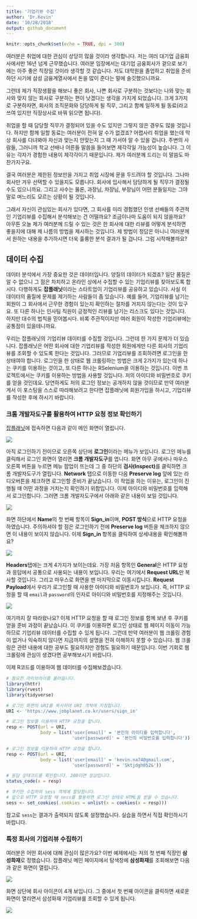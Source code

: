 ```yaml
---
title: '기업리뷰 수집'
author: 'Dr.Kevin'
date: '10/28/2018'
output: github_document
---
```


```r
knitr::opts_chunk$set(echo = TRUE, dpi = 300)
```

여러분은 취업에 대한 관심이 상당히 많을 것이라 생각합니다. 저는 여러 대기업 금융회사에서만 16년 넘게 근무했습니다. 여러분 입장에서는 대기업 금융회사가 겉으로 보기에는 아주 좋은 직장일 것이라 생각할 것 같습니다. 저도 대학원을 졸업하고 취업을 준비하던 시기에 삼성 금융계열사에서 돈을 많이 준다는 말에 솔깃했으니까요. 

그런데 제가 직장생활을 해보니 좋은 회사, 나쁜 회사로 구분하는 것보다는 나와 맞는 회사와 맞지 않는 회사로 구분하는 편이 낫겠다는 생각을 가지게 되었습니다. 크게 3가지로 구분하자면, 회사의 조직문화와 담당하게 될 직무, 그리고 함께 일하게 될 동료(라고 쓰여 있지만 직장상사로 바꿔 읽으면 됩니다).

취업을 할 때 담당할 직무가 결정되어 있을 수도 있지만 그렇지 않은 경우도 많을 것입니다. 하지만 함께 일할 동료는 여러분이 전혀 알 수가 없겠죠? 어렵사리 취업을 했는데 막상 회사를 다녀봐야 자신과 맞는지 안맞는지 그 때 가서야 알 수 있을 겁니다. 주변의 사람들, 그러니까 학교 선배나 어른들 말씀을 들어보면 제각각일 가능성이 높습니다. 그 이유는 각자가 경험한 내용이 제각각이기 때문입니다. 제가 여러분께 드리는 이 말씀도 마찬가지구요. 

결국 여러분은 제한된 정보만을 가지고 취업 시장에 문을 두드려야 할 것입니다. 그나마 회사만 겨우 선택할 수 있을지도 모릅니다. 회사에 입사해서 담당하게 될 직무가 결정될 수도 있으니까요. 그리고 사수는 물론, 과장님, 차장님, 부장님이 어떤 분들일지는 그야말로 며느리도 모르는 상황이 될 것입니다. 

그래서 자신이 관심있는 회사가 있다면, 그 회사를 미리 경험했던 인생 선배들의 주관적인 기업리뷰를 수집해서 분석해보는 건 어떨까요? 조금이나마 도움이 되지 않을까요? 아무튼 오늘 제가 여러분께 드릴 수 있는 것은 한 회사에 대한 리뷰를 어떻게 분석하면 좋을지에 대해 제 나름의 방법을 제시하는 것입니다. 제 방법이 정답은 아니니 여러분께서 원하는 내용을 추가하시면 더욱 훌륭한 분석 결과가 될 겁니다. 그럼 시작해볼까요? 

## 데이터 수집

데이터 분석에서 가장 중요한 것은 데이터입니다. 양질의 데이터가 되겠죠? 일단 품질은 알 수 없으니 그 점은 차치하고 온라인 상에서 수집할 수 있는 기업리뷰를 찾아보도록 합시다. 다행하게도 **잡플래닛**이라는 스타트업이 기업리뷰를 공유하고 있습니다. 사실 이 데이터의 품질에 문제를 제기하는 사람들이 좀 있습니다. 예를 들어, 기업리뷰를 남기는 회원이 그 회사에서 근무한 경험이 있는지 확인하는 절차를 거치지 않는다는 것이 있구요. 또 다른 하나는 인사팀 직원이 긍정적인 리뷰를 남기는 리스크도 있다는 것입니다. 하지만 대수의 법칙을 믿어봅시다. 비록 주관적이지만 여러 회원이 작성한 기업리뷰에는 공통점이 있을테니까요.

우리는 잡플래닛의 기업리뷰 데이터를 수집할 것입니다. 그런데 한 가지 문제가 더 있습니다. 잡플래닛은 어떤 회사에 대한 기업리뷰를 작성한 회원에게만 다른 회사의 기업리뷰를 조회할 수 있도록 한다는 것입니다. 그러므로 기업리뷰를 조회하려면 로그인을 한 상태여야 합니다. 로그인을 한 상태로 웹 크롤링하는 방법은 크게 2가지가 있는데 하나는 쿠키를 이용하는 것이고, 또 다른 하나는 RSelenium을 이용하는 것입니다. 이번 프로젝트에서는 쿠키를 이용하는 방법을 사용할 것입니다. 저의 아이디와 비밀번호로 쿠키를 얻을 것인데요. 당연하게도 저의 로그인 정보는 공개하지 않을 것이므로 만약 여러분게서 이 포스팅을 스스로 따라해보려고 한다면 잡플래닛에 회원가입을 하시고, 기업리뷰를 작성한 후에 하시기 바랍니다. 

### 크롬 개발자도구를 활용하여 HTTP 요청 정보 확인하기

[잡플래닛](https://www.jobplanet.co.kr/welcome/index)에 접속하면 다음과 같이 메인 화면이 열립니다.

![](https://raw.githubusercontent.com/MrKevinNa/MrKevinNa.github.io/master/images/2018-10-28-[특강]-기업리뷰-분석-1/jobplanet_01.png)

아직 로그인하기 전이므로 오른쪽 상단에 **로그인**이라는 메뉴가 보입니다. 로그인 메뉴를 클릭해서 로그인 화면이 열리면 **크롬 개발자도구**를 엽니다. 화면 아무 곳에서나 마우스 오른쪽 버튼을 누르면 메뉴 팝업이 뜨는데 그 중 하단의 **검사(Inspect)**를 클릭하면 크롬 개발자도구가 열립니다. **Network** 탭으로 이동한 다음 **Preserve log** 앞에 있는 라디오버튼을 체크하면 로그인할 준비가 끝났습니다. 이 작업을 하는 이유는, 로그인이 진행될 때 어떤 과정을 거치는지 확인하기 위함입니다. 이제 아이디와 비밀번호를 입력해서 로그인합니다. 그러면 크롬 개발자도구에서 아래와 같은 내용이 보일 것입니다. 

![](https://raw.githubusercontent.com/MrKevinNa/MrKevinNa.github.io/master/images/2018-10-28-[특강]-기업리뷰-분석-1/jobplanet_02.png)

화면 하단에서 **Name**의 첫 번째 항목이 **Sign_in**이며, **POST 방식**으로 HTTP 요청을 하였습니다. 주의하셔야 할 점은 로그인하기 전에 **Preserve log** 버튼을 체크하지 않으면 이 내용이 보이지 않습니다. 이제 **Sign_in** 항목을 클릭하여 상세내용을 확인해볼까요? 

![](https://raw.githubusercontent.com/MrKevinNa/MrKevinNa.github.io/master/images/2018-10-28-[특강]-기업리뷰-분석-1/jobplanet_03.png)

**Headers**탭에는 크게 4가지가 보이는데요. 가장 처음 항목인 **General**은 HTTP 요청과 응답에서 공통으로 사용되는 내용이 보입니다. 우리는 여기에서 **Request URL**만 복사할 것입니다. 그리고 마우스로 화면을 맨 마지막으로 이동시킵니다. **Request Payload**에서 우리가 로그인할 때 사용한 아이디와 비밀번호가 보입니다. 즉, HTTP 요청을 할 때 `email`과 `password`의 인자로 아이디와 비밀번호를 지정해주는 것입니다. 

![](https://raw.githubusercontent.com/MrKevinNa/MrKevinNa.github.io/master/images/2018-10-28-[특강]-기업리뷰-분석-1/jobplanet_04.png)

여기까지 잘 따라왔나요? 이제 HTTP 요청을 할 때 로그인 정보를 함께 보낸 후 쿠키를 얻을 준비 과정이 끝났습니다. 이 쿠키를 이용하면 로그인 상태로 웹 페이지 이동이 가능하므로 기업리뷰 데이터를 수집할 수 있게 됩니다. 그런데 만약 여러분이 웹 크롤링 경험이 없거나 익숙하지 않다면 지금까지의 설명을 전혀 이해하지 못할 수 있습니다. 웹 크롤링은 관련 내용에 대한 공부도 필요하지만 경험도 필요하기 때문입니다. 이번 기회로 웹 크롤링에 관심이 생겼다면 공부해보시기 바랍니다. 

이제 R코드를 이용하여 웹 데이터를 수집해보겠습니다. 

```r
# 필요한 라이브러리를 불러옵니다. 
library(httr)
library(rvest)
library(tidyverse)
```

```r
# 로그인 화면의 URI를 복사하여 URI 객체에 지정합니다.
URI <- 'https://www.jobplanet.co.kr/users/sign_in'
```

```r
# 로그인 정보를 이용하여 HTTP 요청을 합니다. 
resp <- POST(url = URI,
             body = list('user[email]' = '본인의 아이디를 입력합니다',
                         'user[password]' = '본인의 비밀번호를 입력합니다'))
```

```r
# 로그인 정보를 이용하여 HTTP 요청을 합니다. 
resp <- POST(url = URI,
             body = list('user[email]' = 'kevin.na74@gmail.com',
                         'user[password]' = 'Sktjdgh052&'))
```

```r
# 응답 상태코드를 확인합니다. 200이면 정상입니다.
status_code(x = resp)
```

```r
# 쿠키만 수집하여 sess 객체에 할당합니다. 
# 앞으로 HTTP 요청할 때 sess를 활용하면 로그인 상태로 HTML을 받을 수 있습니다. 
sess <- set_cookies(.cookies = unlist(x = cookies(x = resp)))
```

참고로 `sess`는 결과가 출력되지 않도록 설정했습니다. 실습을 하면서 직접 확인하시기 바랍니다. 

### 특정 회사의 기업리뷰 수집하기 

여러분은 어떤 회사에 대해 관심이 많은가요? 이번 예제에서는 저의 첫 번째 직장인 **삼성화재**로 정했습니다. 잡플래닛 메인 페이지에서 탐색창에 **삼성화재**를 조회해보면 다음과 같은 화면이 열립니다. 

![](https://raw.githubusercontent.com/MrKevinNa/MrKevinNa.github.io/master/images/2018-10-28-[특강]-기업리뷰-분석-1/jobplanet_05.png)

화면 상단에 회사 아이콘이 4개 보입니다. 그 중에서 첫 번째 아이콘을 클릭하면 새로운 화면이 열리면서 삼성화재 기업리뷰를 조회할 수 있게 됩니다. 

![](https://raw.githubusercontent.com/MrKevinNa/MrKevinNa.github.io/master/images/2018-10-28-[특강]-기업리뷰-분석-1/jobplanet_06.png)




```r

```

